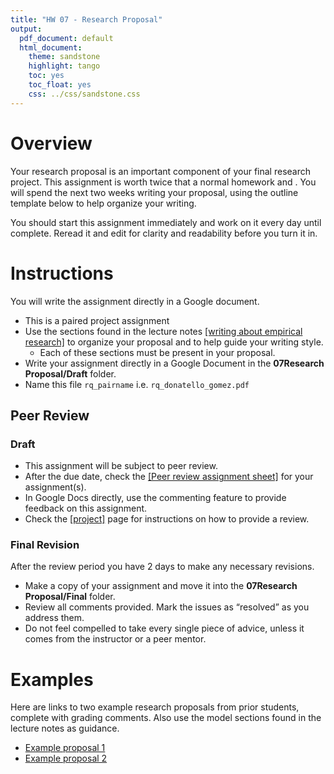 ```yaml
---
title: "HW 07 - Research Proposal"
output:
  pdf_document: default
  html_document:
    theme: sandstone
    highlight: tango
    toc: yes
    toc_float: yes
    css: ../css/sandstone.css
---
```


# Overview

Your research proposal is an important component of your final research project. This assignment is worth twice that a normal homework and . You will spend the next two weeks writing your proposal, using the outline template below to help organize your writing. 

You should start this assignment immediately and work on it every day until complete. Reread it and edit for clarity and readability before you turn it in. 

# Instructions
You will write the assignment directly in a Google document. 

* This is a paired project assignment
* Use the sections found in the lecture notes [[writing about empirical research]](../lecture/lec02_writing_empirical_research_html) to organize your proposal and to help guide your writing style. 
    - Each of these sections must be present in your proposal. 
* Write your assignment directly in a Google Document in the **07Research Proposal/Draft** folder. 
* Name this file `rq_pairname` i.e. `rq_donatello_gomez.pdf` 


## Peer Review

### Draft

* This assignment will be subject to peer review. 
* After the due date, check the [[Peer review assignment sheet]](https://docs.google.com/spreadsheets/d/1NiObY57XpWdaFzPfOMS4HpsvRYml3PikLvYyIxxxDJg/edit?usp=sharing) for your assignment(s). 
* In Google Docs directly, use the commenting feature to provide feedback on this assignment. 
* Check the [[project]](../project.html) page for instructions on how to provide a review. 

### Final Revision
After the review period you have 2 days to make any necessary revisions. 

* Make a copy of your assignment and move it into the **07Research Proposal/Final** folder. 
* Review all comments provided. Mark the issues as "resolved" as you address them. 
* Do not feel compelled to take every single piece of advice, unless it comes from the instructor or a peer mentor. 


# Examples

Here are links to two example research proposals from prior students, complete with grading comments. 
Also use the model sections found in the lecture notes as guidance. 

* [Example proposal 1](../lecture/ex_proposal_1.pdf)
* [Example proposal 2](../lecture/ex_proposal_2.pdf)




